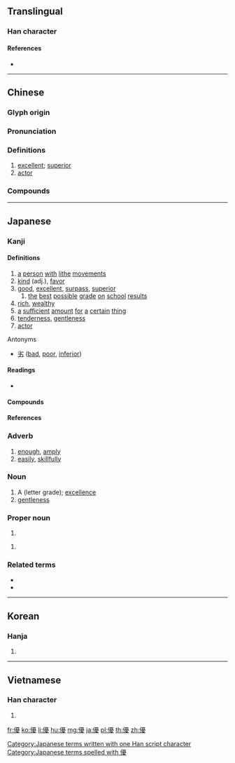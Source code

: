 {{character info/new}}
{{also|优}}
==Translingual==

===Han character===
{{Han char|rn=9|rad=人|as=15|sn=17|four=21247|canj=OMBE|ids=⿰亻憂}}

====References====
* {{Han ref|kx=0120.280|dkj=01261|dj=0254.260|hdz=10233.040|uh=512A|ud=20778|bh=C075|bd=49269}}

----

==Chinese==
{{zh-forms|s=优}}

===Glyph origin===
{{Han etym}}

===Pronunciation===
{{zh-pron
|m=yōu
|c=jau1
|mn=qz,tw,xm,zz:iu
|mc=y
|oc=y
|ma=Zh-you.ogg
|cat=a,n
}}

===Definitions===
{{zh-hanzi}}

# [[excellent]]; [[superior]]
# [[actor]]

===Compounds===
{{zh-der|優禮|優洽|優等|名特優新|優養化|優點|優雅|優格|優境學|伊優|優選法|優美|優勢種|優貢|優曇華|優越|優勝|優惠|優遇|學優而仕|娼優|優角|俳優體|優獎|優哉游哉|優先|女優|優閒|品學兼優|從優|優缽羅|優裕|優游|優笑|優假|優勝劣敗|優待月票|優待|優良|弄優|優待券|優酪乳|優異|名優|優柔寡斷|優優|優婆夷|優遊|優長|優柔|學優才贍|優比|優恤|優詔|優婆塞|優秀|倡優|優越感|優容|優惠待遇|優惠關稅|優伶|優勢|優孟衣冠|優地槽|優生學|優劣|優渥|優生保健|優游不迫|伶優|優質|優處|優游自在|優樂|優撫|優弧|優厚|優先權|俳優|擇優|空優迷彩|特優|才勇兼優|才學兼優|男優|資優|績優|養尊處優|衣冠優孟|雜種優勢|績優股|膽識俱優|高貴優雅|資優生}}

----

==Japanese==

===Kanji===
{{ja-kanji|grade=6|rs=人15}}

====Definitions====
# [[a]] [[person]] [[with]] [[lithe]] [[movements]]
# [[kind]] (adj.), [[favor]]
# [[good]], [[excellent]], [[surpass]], [[superior]]
## [[the]] [[best]] [[possible]] [[grade]] [[on]] [[school]] [[results]]
# [[rich]], [[wealthy]]
# [[a]] [[sufficient]] [[amount]] [[for]] [[a]] [[certain]] [[thing]]
# [[tenderness]], [[gentleness]]
# [[actor]]

; Antonyms
* {{sense|good, excellent, superior}} [[劣]] ([[bad]], [[poor]], [[inferior]])

====Readings====
* {{ja-readings|kanon=[[ゆう]] ([[yū]])|goon=[[う]] ([[u]])|kun=[[やさしい]] ([[yasashii]]), [[すぐれる]] ([[sugureru]]), [[ゆたか]] (yutaka), [[ゆうに]] (yūni), [[わざおぎ]] ([[wazaogi]])|nadzuke=[[かつ]] (katsu), [[ひろ]] (hiro), [[まさ]] (masa), [[まさる]] (masaru), [[ゆたか]] (yutaka)}}

====Compounds====
{{der3
| {{ja-r|優渥|ゆうあく}}
| {{ja-r|優位|ゆうい}}
| {{ja-r|優越|ゆうえつ}}
| {{ja-r|優越感|ゆうえつかん}}
| {{ja-r|優艶|ゆうえん}}
| {{ja-r|優婉|ゆうえん}}
| {{ja-r|優雅|ゆうが}}
| {{ja-r|優遇|ゆうぐう}}
| {{ja-r|優形|やさがた}}
| {{ja-r|優弧|ゆうこ}}
| {{ja-r|優姿|ゆうし}}
| {{ja-r|優者|ゆうしゃ}}
| {{ja-r|優秀|ゆうしゅう}}
| {{ja-r|優柔不断|ゆうじゅうふだん}}
| {{ja-r|優駿|ゆうしゅん}}
| {{ja-r|優女|ゆうおんな}}
| {{ja-r|優勝|ゆうしょう}}
| {{ja-r|優勢|ゆうせい}}
| {{ja-r|優性|ゆうせい}}
| {{ja-r|優生|ゆうせい}}
| {{ja-r|優先|ゆうせん}}
| {{ja-r|優待|ゆうたい}}
| {{ja-r|優退|ゆうたい}}
| {{ja-r|優男|やさおとこ}}
| {{ja-r|優長|ゆうちょう}}
| {{ja-r|優等|ゆうとう}}
| {{ja-r|優曇華|うどんげ}}
| {{ja-r|優美|ゆうび}}
| {{ja-r|優々閑々|ゆうゆうかんかん}}, {{ja-r|優優閑閑|ゆうゆうかんかん}}
| {{ja-r|優利|ゆうり}}
| {{ja-r|優良|ゆうりょう}}
| {{ja-r|優劣|ゆうれつ}}
| {{ja-r|優諚|ゆうじょう}}
| {{ja-r|優男|やさおとこ}}
}}

====References====
{{ja-kref
|ku=4505
|shift=9744
|jis=4D25
|euc=CDA5
|skip=1-2-15
|freq=334
|nelson=564
|newnelson=334
|halpern=177
|kld=130
|heisig=993
|tuttle=2a15.1
}}

===Adverb===
{{ja-pos|adverb|ゆう}}

# [[enough]], [[amply]]
# [[easily]], [[skillfully]]

===Noun===
{{ja-noun|ゆう}}

# A (letter grade); [[excellence]]
# [[gentleness]]

===Proper noun===
{{ja-pos|proper|まさる}}

# {{given name|male|lang=ja|sort=まさる}}

{{ja-pos|proper|ゆう}}

# {{given name|female|lang=ja|sort=ゆう}}

===Related terms===
* {{l|ja|優しげ}}
* {{l|ja|優る}}

[[Category:Japanese terms written with one Han script character]]
[[Category:Japanese terms spelled with 優]]

----

==Korean==

===Hanja===
{{ko-hanja|hangeul=우}}

# {{defn|lang=ko|sort=人15}}

----

==Vietnamese==

===Han character===
{{vi-hantu|[[ưu]]|rs=人15}}

# {{defn|lang=vi|sort=人15}}

[[fr:優]]
[[ko:優]]
[[li:優]]
[[hu:優]]
[[mg:優]]
[[ja:優]]
[[pl:優]]
[[th:優]]
[[zh:優]]